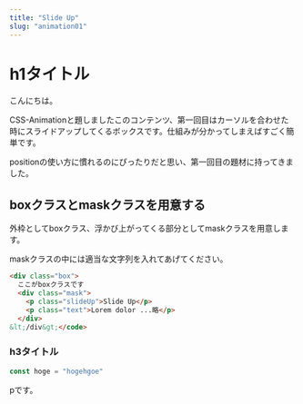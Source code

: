 ---
title: "Slide Up"
slug: "animation01"
---


<div className={Styles.boxWrapper}>
<Component />
</div>

<main>

# h1タイトル

こんにちは。

CSS-Animationと題しましたこのコンテンツ、第一回目はカーソルを合わせた時にスライドアップしてくるボックスです。仕組みが分かってしまえばすごく簡単です。

positionの使い方に慣れるのにぴったりだと思い、第一回目の題材に持ってきました。

## boxクラスとmaskクラスを用意する

外枠としてboxクラス、浮かび上がってくる部分としてmaskクラスを用意します。

maskクラスの中には適当な文字列を入れてあげてください。


```html
<div class="box">
  ここがboxクラスです
  <div class="mask">
    <p class="slideUp">Slide Up</p>
    <p class="text">Lorem dolor ...略</p>
  </div>
&lt;/div&gt;</code>
```


### h3タイトル

```javascript
const hoge = "hogehgoe"
```

pです。

</main>